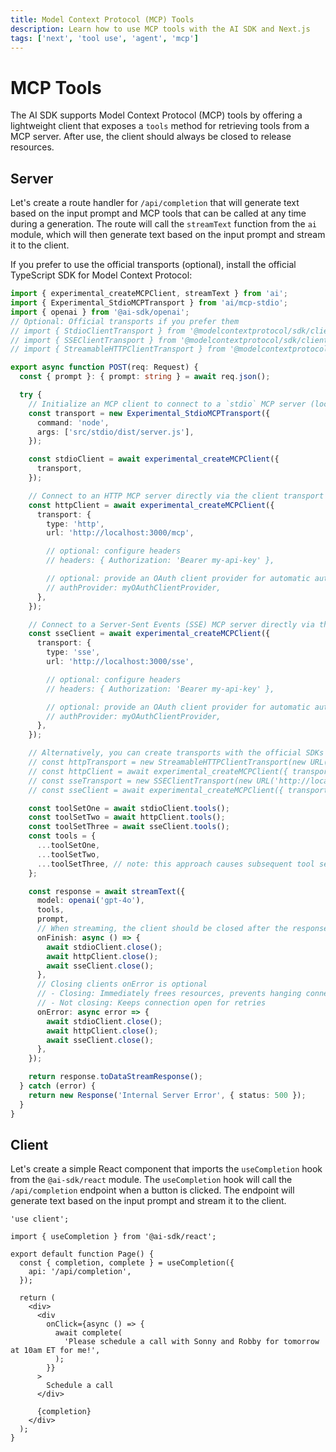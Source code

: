 ```yaml
---
title: Model Context Protocol (MCP) Tools
description: Learn how to use MCP tools with the AI SDK and Next.js
tags: ['next', 'tool use', 'agent', 'mcp']
---
```


# MCP Tools

The AI SDK supports Model Context Protocol (MCP) tools by offering a lightweight client that exposes a `tools` method for retrieving tools from a MCP server. After use, the client should always be closed to release resources.

## Server

Let's create a route handler for `/api/completion` that will generate text based on the input prompt and MCP tools that can be called at any time during a generation. The route will call the `streamText` function from the `ai` module, which will then generate text based on the input prompt and stream it to the client.

If you prefer to use the official transports (optional), install the official TypeScript SDK for Model Context Protocol:

<Snippet text="pnpm install @modelcontextprotocol/sdk" />

```ts filename="app/api/completion/route.ts"
import { experimental_createMCPClient, streamText } from 'ai';
import { Experimental_StdioMCPTransport } from 'ai/mcp-stdio';
import { openai } from '@ai-sdk/openai';
// Optional: Official transports if you prefer them
// import { StdioClientTransport } from '@modelcontextprotocol/sdk/client/stdio';
// import { SSEClientTransport } from '@modelcontextprotocol/sdk/client/sse';
// import { StreamableHTTPClientTransport } from '@modelcontextprotocol/sdk/client/streamableHttp';

export async function POST(req: Request) {
  const { prompt }: { prompt: string } = await req.json();

  try {
    // Initialize an MCP client to connect to a `stdio` MCP server (local only):
    const transport = new Experimental_StdioMCPTransport({
      command: 'node',
      args: ['src/stdio/dist/server.js'],
    });

    const stdioClient = await experimental_createMCPClient({
      transport,
    });

    // Connect to an HTTP MCP server directly via the client transport config
    const httpClient = await experimental_createMCPClient({
      transport: {
        type: 'http',
        url: 'http://localhost:3000/mcp',

        // optional: configure headers
        // headers: { Authorization: 'Bearer my-api-key' },

        // optional: provide an OAuth client provider for automatic authorization
        // authProvider: myOAuthClientProvider,
      },
    });

    // Connect to a Server-Sent Events (SSE) MCP server directly via the client transport config
    const sseClient = await experimental_createMCPClient({
      transport: {
        type: 'sse',
        url: 'http://localhost:3000/sse',

        // optional: configure headers
        // headers: { Authorization: 'Bearer my-api-key' },

        // optional: provide an OAuth client provider for automatic authorization
        // authProvider: myOAuthClientProvider,
      },
    });

    // Alternatively, you can create transports with the official SDKs instead of direct config:
    // const httpTransport = new StreamableHTTPClientTransport(new URL('http://localhost:3000/mcp'));
    // const httpClient = await experimental_createMCPClient({ transport: httpTransport });
    // const sseTransport = new SSEClientTransport(new URL('http://localhost:3000/sse'));
    // const sseClient = await experimental_createMCPClient({ transport: sseTransport });

    const toolSetOne = await stdioClient.tools();
    const toolSetTwo = await httpClient.tools();
    const toolSetThree = await sseClient.tools();
    const tools = {
      ...toolSetOne,
      ...toolSetTwo,
      ...toolSetThree, // note: this approach causes subsequent tool sets to override tools with the same name
    };

    const response = await streamText({
      model: openai('gpt-4o'),
      tools,
      prompt,
      // When streaming, the client should be closed after the response is finished:
      onFinish: async () => {
        await stdioClient.close();
        await httpClient.close();
        await sseClient.close();
      },
      // Closing clients onError is optional
      // - Closing: Immediately frees resources, prevents hanging connections
      // - Not closing: Keeps connection open for retries
      onError: async error => {
        await stdioClient.close();
        await httpClient.close();
        await sseClient.close();
      },
    });

    return response.toDataStreamResponse();
  } catch (error) {
    return new Response('Internal Server Error', { status: 500 });
  }
}
```

## Client

Let's create a simple React component that imports the `useCompletion` hook from the `@ai-sdk/react` module. The `useCompletion` hook will call the `/api/completion` endpoint when a button is clicked. The endpoint will generate text based on the input prompt and stream it to the client.

```tsx filename="app/page.tsx"
'use client';

import { useCompletion } from '@ai-sdk/react';

export default function Page() {
  const { completion, complete } = useCompletion({
    api: '/api/completion',
  });

  return (
    <div>
      <div
        onClick={async () => {
          await complete(
            'Please schedule a call with Sonny and Robby for tomorrow at 10am ET for me!',
          );
        }}
      >
        Schedule a call
      </div>

      {completion}
    </div>
  );
}
```
